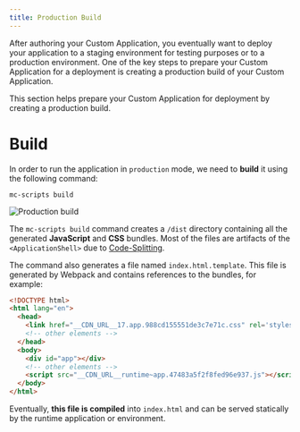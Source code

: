 ```yaml
---
title: Production Build
---
```


After authoring your Custom Application, you eventually want to deploy your application to a staging environment for testing purposes or to a production environment.
One of the key steps to prepare your Custom Application for a deployment is creating a production build of your Custom Application.

This section helps prepare your Custom Application for deployment by creating a production build.

# Build

In order to run the application in `production` mode, we need to **build** it using the following command:

```console
mc-scripts build
```

![Production build](/images/mc-dev-yarn-build.png)

The `mc-scripts build` command creates a `/dist` directory containing all the generated **JavaScript** and **CSS** bundles. Most of the files are artifacts of the `<ApplicationShell>` due to [Code-Splitting](https://reactjs.org/docs/code-splitting.html).

The command also generates a file named `index.html.template`. This file is generated by Webpack and contains references to the bundles, for example:

```html
<!DOCTYPE html>
<html lang="en">
  <head>
    <link href="__CDN_URL__17.app.988cd155551de3c7e71c.css" rel='stylesheet' type='text/css' /></link>
    <!-- other elements -->
  </head>
  <body>
    <div id="app"></div>
    <!-- other elements -->
    <script src="__CDN_URL__runtime~app.47483a5f2f8fed96e937.js"></script>
  </body>
</html>
```

Eventually, **this file is compiled** into `index.html` and can be served statically by the runtime application or environment.
